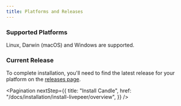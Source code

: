 ```yaml
---
title: Platforms and Releases
---
```


### Supported Platforms

Linux, Darwin (macOS) and Windows are supported.

### Current Release

To complete installation, you'll need to find the latest release for your
platform on the
[releases page](https://github.com/livepeer/go-livepeer/releases).

<Pagination
  nextStep={{
    title: "Install Candle",
    href: "/docs/installation/install-livepeer/overview",
  }}
/>
